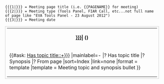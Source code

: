 <noinclude>
<pre>
{{{1|}}} = Meeting page title (i.e. {{PAGENAME}} for meeting)
{{{2|}}} = Meeting type (Tools Panel, FIAR Call, etc...not full name of page like "EVA Tools Panel - 23 August 2012")
{{{3|}}} = Meeting date
</pre>
</noinclude><includeonly><tr><td><table class="main-page-meeting-minutes-row" style="width:100%;padding:5px;border:1px solid #cccccc;margin:10px 0px 0px 0px;"><tr><th>'''[[{{{1|}}}|{{{2|}}}]]''' ({{{3|}}})</th></tr>
<tr><td>{{#ask: [[Has topic title::+]][[From page::{{{1|}}}]]
|mainlabel=-
|? Has topic title
|? Synopsis
|? From page
|sort=Index
|link=none
|format = template
|template = Meeting topic and synopsis bullet
}}</td></tr></table></td></tr></includeonly>
